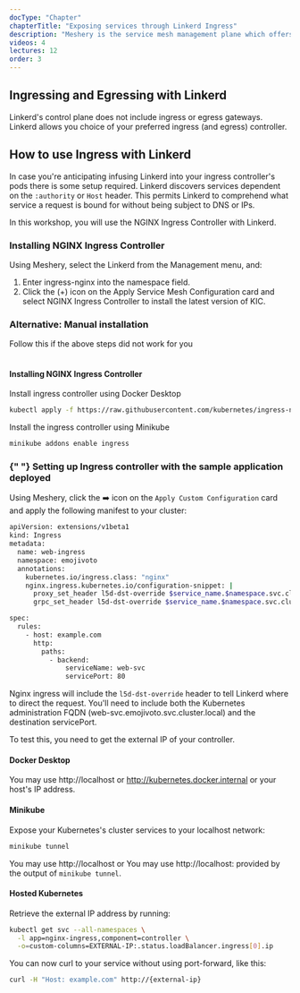 ```yaml
---
docType: "Chapter"
chapterTitle: "Exposing services through Linkerd Ingress"
description: "Meshery is the service mesh management plane which offers lifecycle, configuration, and performance management of service meshes and their workloads."
videos: 4
lectures: 12
order: 3
---
```



<ChapterStyle>

<h2 class="chapter-sub-heading">Ingressing and Egressing with Linkerd</h2>

Linkerd's control plane does not include ingress or egress gateways. Linkerd allows you choice of your preferred ingress (and egress) controller.

<h2 class="chapter-sub-heading">How to use Ingress with Linkerd</h2>

In case you're anticipating infusing Linkerd into your ingress controller's pods there is some setup required. Linkerd discovers
services dependent on the `:authority` or `Host` header. This permits Linkerd to comprehend what service a request is bound for without
being subject to DNS or IPs.

In this workshop, you will use the NGINX Ingress Controller with Linkerd.

<h3 class="chapter-sub-heading"> Installing NGINX Ingress Controller</h3>

Using Meshery, select the Linkerd from the Management menu, and:

1. Enter ingress-nginx into the namespace field.
1. Click the (+) icon on the Apply Service Mesh Configuration card and select NGINX Ingress Controller to install the latest version of KIC.

<h3>Alternative: Manual installation</h3>
Follow this if the above steps did not work for you

<br />
<br />

<h4 class="chapter-alt-heading"> Installing NGINX Ingress Controller</h4>

Install ingress controller using Docker Desktop

```sh
kubectl apply -f https://raw.githubusercontent.com/kubernetes/ingress-nginx/controller-v0.40.2/deploy/static/provider/cloud/deploy.yaml
```

Install the ingress controller using Minikube

```sh
minikube addons enable ingress
```

<h3 class="chapter-sub-heading">
  {" "}
  Setting up Ingress controller with the sample application deployed
</h3>

Using Meshery, click the ➡️ icon on the `Apply Custom Configuration` card and apply the following manifest to your cluster:

```sh
apiVersion: extensions/v1beta1
kind: Ingress
metadata:
  name: web-ingress
  namespace: emojivoto
  annotations:
    kubernetes.io/ingress.class: "nginx"
    nginx.ingress.kubernetes.io/configuration-snippet: |
      proxy_set_header l5d-dst-override $service_name.$namespace.svc.cluster.local:$service_port;
      grpc_set_header l5d-dst-override $service_name.$namespace.svc.cluster.local:$service_port;

spec:
  rules:
    - host: example.com
      http:
        paths:
          - backend:
              serviceName: web-svc
              servicePort: 80
```

Nginx ingress will include the `l5d-dst-override` header to tell Linkerd where to direct the request.
You'll need to include both the Kubernetes administration FQDN (web-svc.emojivoto.svc.cluster.local) and the destination servicePort.

To test this, you need to get the external IP of your controller.

<h4 class="chapter-sub-heading"> Docker Desktop</h4>

You may use http://localhost or http://kubernetes.docker.internal or your host's IP address.

<h4 class="chapter-sub-heading"> Minikube</h4>

Expose your Kubernetes's cluster services to your localhost network:

```sh
minikube tunnel
```

You may use http://localhost or You may use http://localhost: provided by the output of `minikube tunnel`.

<h4 class="chapter-sub-heading">Hosted Kubernetes</h4>

Retrieve the external IP address by running:

```sh
kubectl get svc --all-namespaces \
  -l app=nginx-ingress,component=controller \
  -o=custom-columns=EXTERNAL-IP:.status.loadBalancer.ingress[0].ip
```

You can now curl to your service without using port-forward, like this:

```sh
curl -H "Host: example.com" http://{external-ip}
```

<br />

</ChapterStyle>
